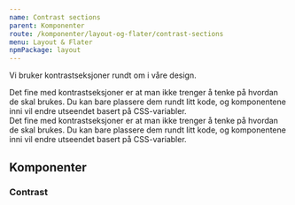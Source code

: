 ```yaml
---
name: Contrast sections
parent: Komponenter
route: /komponenter/layout-og-flater/contrast-sections
menu: Layout & Flater
npmPackage: layout
---
```



<PageHeader>Vi bruker kontrastseksjoner rundt om i våre design.</PageHeader>

<Playground hideContrastOption={true}>
  <div style={{ padding: '4em' }}>
    <Paragraph>
      Det fine med kontrastseksjoner er at man ikke trenger å tenke på hvordan
      de skal brukes. Du kan bare plassere dem rundt litt kode, og komponentene
      inni vil endre utseendet basert på CSS-variabler.
    </Paragraph>
  </div>
  <Contrast>
    <div style={{ padding: '4em' }}>
      <Paragraph>
        Det fine med kontrastseksjoner er at man ikke trenger å tenke på hvordan
        de skal brukes. Du kan bare plassere dem rundt litt kode, og
        komponentene inni vil endre utseendet basert på CSS-variabler.
      </Paragraph>
    </div>
  </Contrast>
</Playground>

## Komponenter

### Contrast

<ImportStatement imports="Contrast" />
<Props of={Contrast} />
